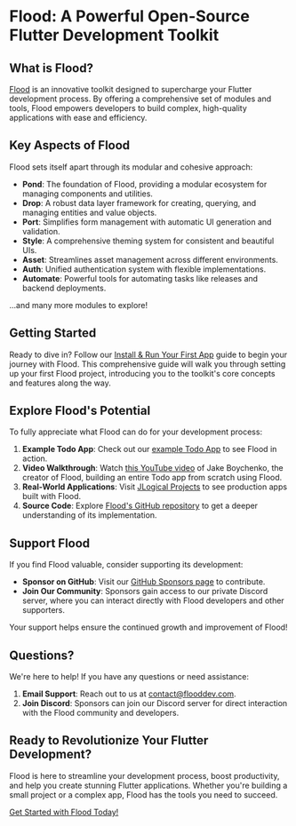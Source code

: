 # Flood: A Powerful Open-Source Flutter Development Toolkit

## What is Flood?

[Flood](https://www.flooddev.com/) is an innovative toolkit designed to supercharge your Flutter development process. By offering a comprehensive set of modules and tools, Flood empowers developers to build complex, high-quality applications with ease and efficiency.

## Key Aspects of Flood

Flood sets itself apart through its modular and cohesive approach:

-   **Pond**: The foundation of Flood, providing a modular ecosystem for managing components and utilities.
-   **Drop**: A robust data layer framework for creating, querying, and managing entities and value objects.
-   **Port**: Simplifies form management with automatic UI generation and validation.
-   **Style**: A comprehensive theming system for consistent and beautiful UIs.
-   **Asset**: Streamlines asset management across different environments.
-   **Auth**: Unified authentication system with flexible implementations.
-   **Automate**: Powerful tools for automating tasks like releases and backend deployments.

...and many more modules to explore!

## Getting Started

Ready to dive in? Follow our [Install & Run Your First App](/install-and-run-your-first-app) guide to begin your journey with Flood. This comprehensive guide will walk you through setting up your first Flood project, introducing you to the toolkit's core concepts and features along the way.

## Explore Flood's Potential

To fully appreciate what Flood can do for your development process:

1. **Example Todo App**: Check out our [example Todo App](https://github.com/JLogical-Apps/flood-example) to see Flood in action.
2. **Video Walkthrough**: Watch [this YouTube video](https://www.youtube.com/watch?v=I-s2sBPGPwQ) of Jake Boychenko, the creator of Flood, building an entire Todo app from scratch using Flood.
3. **Real-World Applications**: Visit [JLogical Projects](https://www.jlogical.com/projects) to see production apps built with Flood.
4. **Source Code**: Explore [Flood's GitHub repository](https://github.com/JLogical-Apps/flood) to get a deeper understanding of its implementation.

## Support Flood

If you find Flood valuable, consider supporting its development:

-   **Sponsor on GitHub**: Visit our [GitHub Sponsors page](https://github.com/sponsors/JLogical-Apps/) to contribute.
-   **Join Our Community**: Sponsors gain access to our private Discord server, where you can interact directly with Flood developers and other supporters.

Your support helps ensure the continued growth and improvement of Flood!

## Questions?

We're here to help! If you have any questions or need assistance:

1. **Email Support**: Reach out to us at [contact@flooddev.com](mailto:contact@flooddev.com).
2. **Join Discord**: Sponsors can join our Discord server for direct interaction with the Flood community and developers.

## Ready to Revolutionize Your Flutter Development?

Flood is here to streamline your development process, boost productivity, and help you create stunning Flutter applications. Whether you're building a small project or a complex app, Flood has the tools you need to succeed.

[Get Started with Flood Today!](/install-and-run-your-first-app)
